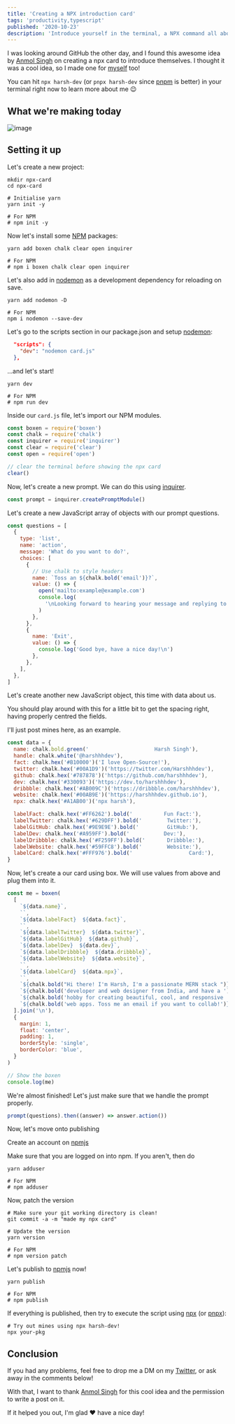 ```yaml
---
title: 'Creating a NPX introduction card'
tags: 'productivity,typescript'
published: '2020-10-23'
description: 'Introduce yourself in the terminal, a NPX command all about you'
---
```


I was looking around GitHub the other day, and I found this awesome idea by [Anmol Singh] on creating a npx card to introduce themselves. I thought it was a cool idea, so I made one for [myself] too!

You can hit `npx harsh-dev` (or `pnpx harsh-dev` since [pnpm](https://pnpm.io/) is better) in your terminal right now to learn more about me :wink:

## What we're making today

![image](https://user-images.githubusercontent.com/69592270/161366988-20f4f446-c64d-4b4d-8630-e7fbfb891a2f.png)

## Setting it up

Let's create a new project:

```bash:terminal
mkdir npx-card
cd npx-card

# Initialise yarn
yarn init -y

# For NPM
# npm init -y
```

Now let's install some [NPM](https://npmjs.com) packages:

```bash:terminal
yarn add boxen chalk clear open inquirer

# For NPM
# npm i boxen chalk clear open inquirer
```

Let's also add in [nodemon] as a development dependency for reloading on save.

```bash:terminal
yarn add nodemon -D

# For NPM
npm i nodemon --save-dev
```

Let's go to the scripts section in our package.json and setup [nodemon]:

```json:package.json
  "scripts": {
    "dev": "nodemon card.js"
  },
```

...and let's start!

```bash:terminal
yarn dev

# For NPM
# npm run dev
```

Inside our `card.js` file, let's import our NPM modules.

```js:card.js
const boxen = require('boxen')
const chalk = require('chalk')
const inquirer = require('inquirer')
const clear = require('clear')
const open = require('open')

// clear the terminal before showing the npx card
clear()
```

Now, let's create a new prompt. We can do this using [inquirer](https://github.com/SBoudrias/Inquirer.js#readme).

```js:card.js
const prompt = inquirer.createPromptModule()
```

Let's create a new JavaScript array of objects with our prompt questions.

```js:card.js
const questions = [
  {
    type: 'list',
    name: 'action',
    message: 'What do you want to do?',
    choices: [
      {
        // Use chalk to style headers
        name: `Toss an ${chalk.bold('email')}?`,
        value: () => {
          open('mailto:example@example.com')
          console.log(
            '\nLooking forward to hearing your message and replying to you!\n'
          )
        },
      },
      {
        name: 'Exit',
        value: () => {
          console.log('Good bye, have a nice day!\n')
        },
      },
    ],
  },
]
```

Let's create another new JavaScript object, this time with data about us.

You should play around with this for a little bit to get the spacing right, having properly centred the fields.

I'll just post mines here, as an example.

```js:card.js
const data = {
  name: chalk.bold.green('                     Harsh Singh'),
  handle: chalk.white('@harshhhdev'),
  fact: chalk.hex('#B10000')('I love Open-Source!'),
  twitter: chalk.hex('#00A1D9')('https://twitter.com/Harshhhdev'),
  github: chalk.hex('#787878')('https://github.com/harshhhdev'),
  dev: chalk.hex('#330093')('https://dev.to/harshhhdev'),
  dribbble: chalk.hex('#AB009C')('https://dribbble.com/harshhhdev'),
  website: chalk.hex('#00AB9E')('https://harshhhdev.github.io'),
  npx: chalk.hex('#A1AB00')('npx harsh'),

  labelFact: chalk.hex('#FF6262').bold('          Fun Fact:'),
  labelTwitter: chalk.hex('#629DFF').bold('        Twitter:'),
  labelGitHub: chalk.hex('#9E9E9E').bold('         GitHub:'),
  labelDev: chalk.hex('#A959FF').bold('           Dev:'),
  labelDribbble: chalk.hex('#F259FF').bold('       Dribbble:'),
  labelWebsite: chalk.hex('#59FFC8').bold('        Website:'),
  labelCard: chalk.hex('#FFF976').bold('                  Card:'),
}
```

Now, let's create a our card using box. We will use values from above and plug them into it.

```js:card.js
const me = boxen(
  [
    `${data.name}`,
    ``,
    `${data.labelFact}  ${data.fact}`,
    ``,
    `${data.labelTwitter}  ${data.twitter}`,
    `${data.labelGitHub}  ${data.github}`,
    `${data.labelDev}  ${data.dev}`,
    `${data.labelDribbble}  ${data.dribbble}`,
    `${data.labelWebsite}  ${data.website}`,
    ``,
    `${data.labelCard}  ${data.npx}`,
    ``,
    `${chalk.bold("Hi there! I'm Harsh, I'm a passionate MERN stack ")}`,
    `${chalk.bold('developer and web designer from India, and have a ')}`,
    `${chalk.bold('hobby for creating beautiful, cool, and responsive ')}`,
    `${chalk.bold('web apps. Toss me an email if you want to collab!')}`,
  ].join('\n'),
  {
    margin: 1,
    float: 'center',
    padding: 1,
    borderStyle: 'single',
    borderColor: 'blue',
  }
)

// Show the boxen
console.log(me)
```

We're almost finished! Let's just make sure that we handle the prompt properly.

```js:card.js
prompt(questions).then((answer) => answer.action())
```

Now, let's move onto publishing

Create an account on [npmjs](https://npmjs.com/)

Make sure that you are logged on into npm. If you aren't, then do

```bash:terminal
yarn adduser

# For NPM
# npm adduser
```

Now, patch the version

```bash:terminal
# Make sure your git working directory is clean!
git commit -a -m "made my npx card"

# Update the version
yarn version

# For NPM
# npm version patch
```

Let's publish to [npmjs](https://npmjs.com/) now!

```bash:terminal
yarn publish

# For NPM
# npm publish
```

If everything is published, then try to execute the script using [npx](https://www.npmjs.com/package/npx) (or [pnpx](https://pnpm.io/pnpx-cli)):

```bash:terminal
# Try out mines using npx harsh-dev!
npx your-pkg
```

## Conclusion

If you had any problems, feel free to drop me a DM on my [Twitter](https://twitter.com/harshhhdev/), or ask away in the comments below!

With that, I want to thank [Anmol Singh] for this cool idea and the permission to write a post on it.

If it helped you out, I'm glad :heart: have a nice day!

[anmol singh]: https://github.com/anmol098
[anmol's card]: https://github.com/anmol098/npx_card
[my card]: https://github.com/harshhhdev/npx-harsh
[repo]: https://github.com/anmol098/npx_card
[nodemon]: https://nodemon.io/
[myself]: https://github.com/harshhhdev
